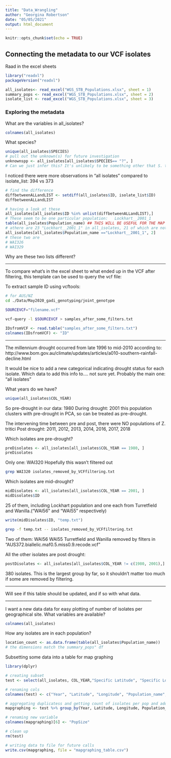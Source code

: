 ```yaml
---
title: "Data_Wrangling"
author: "Georgina Robertson"
date: "05/05/2021"
output: html_document
---
```


```r
knitr::opts_chunk$set(echo = TRUE)
```

## Connecting the metadata to our VCF isolates

Raad in the excel sheets
```r
library("readxl")
packageVersion("readxl")
```
```r
all_isolates<- read_excel("WGS_STB_Populations.xlsx", sheet = 1)
summary_pops <- read_excel("WGS_STB_Populations.xlsx", sheet = 2)
isolate_list <- read_excel("WGS_STB_Populations.xlsx", sheet = 3)
```
### Exploring the metadata

What are the variables in all_isolates?
```r
colnames(all_isolates)
```
What species?
```r
unique(all_isolates$SPECIES)
# pull out the unknown(s) for future investigation
unknownspp <- all_isolates[all_isolates$SPECIES== "?", ]
# Can we just infer this? It's unlikely to be something other that S. tritici right?
```

I noticed there were more observations in "all isolates" compared to isolate_list: 394 vs 373
```r
# find the difference
diffbetweenALLandLIST <- setdiff(all_isolates$ID, isolate_list$ID)
diffbetweenALLandLIST
```
```r
# having a look at these
all_isolates[all_isolates$ID %in% unlist(diffbetweenALLandLIST),]
# These seem to be one particular population: 	Lockhart__2001_1
table(all_isolates$Population_name) ## THIS WILL BE USEFUL FOR THE MAP
# athere are 23 "Lockhart__2001_1" in all_isolates, 21 of which are not in "isolate_details"
all_isolates[all_isolates$Population_name =="Lockhart__2001_1", 2]
# these two are
# WAI326				
# WAI329
```
Why are these two lists different?


______________________________________________________________________________

To compare what's in the excel sheet to what ended up in the VCF after filtering, this template can be used to query the vcf file:

To extract sample ID using vcftools:
```bash
# for AUS/NZ
cd ./Data/May2020_gadi_genotyping/joint_genotype

SOURCEVCF="filename.vcf" 

vcf-query -l $SOURCEVCF > samples_after_some_filters.txt
```

```r
IDsfromVCF <- read.table("samples_after_some_filters.txt")
colnames(IDsfromVCF) <- "ID"
```

_____________________________________________________________________________


The millennium drought occurred from late 1996 to mid-2010 according to:
http://www.bom.gov.au/climate/updates/articles/a010-southern-rainfall-decline.html

It would be nice to add a new categorical indicating drought status for each isolate.  Which data to add this info to.... not sure yet. Probably the main one: "all isolates"

What years do we have?
```r
unique(all_isolates$COL_YEAR)
```
So pre-drought in our data: 1980
During drought: 2001 **
** this population clusters with pre-drought in PCA, so can be treated as pre-drought.

The intervening time between pre and post, there were NO populations of Z. tritici
Post drought: 2011, 2012, 2013, 2014, 2016, 2017, 2018

Which isolates are pre-drought?
```r
preDisolates <- all_isolates[all_isolates$COL_YEAR == 1980, ]
preDisolates
```
Only one: WAI320
Hopefully this wasn't filtered out
```bash
grep WAI320 isolates_removed_by_VCFfiltering.txt
```


Which isolates are mid-drought?
```r
midDisolates <- all_isolates[all_isolates$COL_YEAR == 2001, ]
midDisolates$ID
```
25 of them, including Lockhart population and one each from Turretfield and Wanilla.("WAI56" and "WAI55" respectively)

```r
write(midDisolates$ID, "temp.txt")
```
```bash
grep -f temp.txt -- isolates_removed_by_VCFfiltering.txt
```
Two of them:
WAI56
WAI55
Turretfield and Wanilla removed by filters in "AUS372.biallelic.maf0.5.miss0.9.recode.vcf"

All the other isolates are post drought:

```r
postDisolates <- all_isolates[all_isolates$COL_YEAR != c(1980, 2001),]
```

380 isolates. This is the largest group by far, so it shouldn't matter too much if some are removed by filtering.


_______________________________________________________________

Will see if this table should be updated, and if so with what data.
________________________________________________________________________

I want a new data data for easy plotting of number of isolates per geographical site.
What variables are available?
```r
colnames(all_isolates)
```
How any isolates are in each population?
```r
location_count <- as.data.frame(table(all_isolates$Population_name))
# the dimensions match the summary_pops" df
```
Subsetting some data into a table for map graphing
```r
library(dplyr)
```
```r
# creating subset
test <- select(all_isolates, COL_YEAR,"Specific Latitude", "Specific Longitude", Population_name, Locality)

# renaming cols
colnames(test) <- c("Year", "Latitude", "Longitude", "Population_name", "Location")

# aggregating duplicatess and getting count of isolates per pop and adding as variable
mapgraphing <- test %>% group_by(Year, Latitude, Longitude, Population_name, Location) %>% summarize((n()))

# renaming new variable
colnames(mapgraphing)[6] <- "PopSize"

# clean up
rm(test)

# writing data to file for future calls
write.csv(mapgraphing, file = "mapgraphing_table.csv")
```


